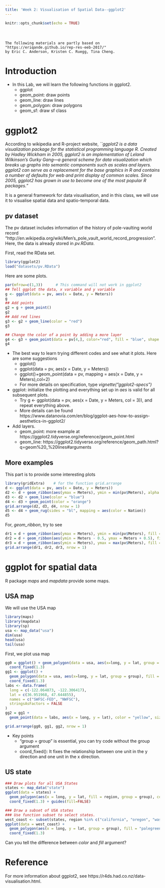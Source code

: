 ```yaml
---
title: 'Week 2: Visualisation of Spatial Data--ggplot2'
---
```


<div style="margin-bottom:50px;">
```r
knitr::opts_chunk$set(echo = TRUE)
```

</div>


```
The following materials are partly based on "https://eriqande.github.io/rep-res-eeb-2017/" 
by Eric C. Anderson, Kristen C. Ruegg, Tina Cheng.
```

# Introduction
* In this Lab, we will learn the following functions in ggplot2. 
  + ggplot
  + geom_point: draw points
  + geom_line: draw lines
  + geom_polygon: draw polygons
  + geom_sf: draw sf class


# ggplot2
According to wikipedia and R-project website, 
*``ggplot2 is a data visualization package for the statistical programming language R. Created by Hadley Wickham in 2005, ggplot2 is an implementation of Leland Wilkinson's Gurky Gang—a general scheme for data visualization which breaks up graphs into semantic components such as scales and layers. ggplot2 can serve as a replacement for the base graphics in R and contains a number of defaults for web and print display of common scales. Since 2005, ggplot2 has grown in use to become one of the most popular R packages."*

It is a general framework for data visualisation, and in this class, we will use it to visualise spatial data and spatio-temporal data. 




## pv dataset

The pv dataset includes information of  the history of pole-vaulting world record "http://en.wikipedia.org/wiki/Men's_pole_vault_world_record_progression". Here, the data is already stored in *pv.RData*. 

First, read the RData set. 
```r

library(ggplot2)
load("datasets/pv.RData")
```

Here are some plots. 
```r
par(mfrow=c(1,3))      # This command will not work in ggplot2
## Tell ggplot the data, x variable and y variable
g <- ggplot(data = pv, aes(x = Date, y = Meters))
g    
## Add points
g2 = g + geom_point()
g2
## Add red lines
g3 <- g2 + geom_line(color = "red")
g3

## Change the color of a point by adding a more layer
g4 <- g3 + geom_point(data = pv[4,], color="red", fill = "blue", shape = 21, size = 4, stroke =2) 
g4  
```




* The best way to learn trying different codes and see what it plots. Here are some suggestions
  + ggplot()
  + ggplot(data = pv, aes(x = Date, y = Meters))
  + ggplot()+geom_point(data = pv, mapping = aes(x = Date, y = Meters),col=2)
  + For more details on specification, type *vignette("ggplot2-specs")*

* ggplot:  initialize the plotting and everything set up in *aes* is valid for all subsequent plots. 
  + Try g <- ggplot(data = pv, aes(x = Date, y = Meters, col = 3)), and repeat everything above. 
  + More details can be found https://www.datanovia.com/en/blog/ggplot-aes-how-to-assign-aesthetics-in-ggplot2/ 
  
* Add layers. 
  + geom_point: more example at https://ggplot2.tidyverse.org/reference/geom_point.html
  + geom_line: https://ggplot2.tidyverse.org/reference/geom_path.html?q=geom%20_%20lines#arguments

## More examples

This part is to provide some interesting plots
```r
library(gridExtra)    # for the function grid.arrange
d <- ggplot(data = pv, aes(x = Date, y = Meters))
d2 <- d + geom_ribbon(aes(ymax = Meters), ymin = min(pv$Meters), alpha = 0.4, fill = "turquoise")
d3 <- d2 + geom_line(color = "blue")
d4 <- d3 + geom_point(color = "orange")
grid.arrange(d2, d3, d4, nrow = 1)
d5 <- d4 + geom_rug(sides = "bl", mapping = aes(color = Nation))
d5
```

For, *geom_ribbon*, try to see
```r
dr1 = d + geom_ribbon(aes(ymax = Meters), ymin = min(pv$Meters), fill = "grey70") + geom_line(aes(y = Meters))
dr2 = d + geom_ribbon(aes(ymin = Meters - 0.5, ymax = Meters + 0.5), fill = "grey70") + geom_line(aes(y = Meters))+ geom_point()
dr3 = d + geom_ribbon(aes(ymin = Meters), ymax = max(pv$Meters), fill = "grey70") + geom_line(aes(y = Meters))
grid.arrange(dr1, dr2, dr3, nrow = 1)
```



# ggplot for spatial data

R package *maps* and *mapdata* provide some maps. 

## USA map
We will use the USA map
```r
library(maps)
library(mapdata)
library(sp)
usa <- map_data("usa")
dim(usa)
head(usa)
tail(usa)
```

First, we plot usa map
```r
gg0 = ggplot() + geom_polygon(data = usa, aes(x=long, y = lat, group = group)) + 
  coord_fixed(1.3)
gg1 <- ggplot() + 
  geom_polygon(data = usa, aes(x=long, y = lat, group = group), fill = "violet", color = "blue") + 
  coord_fixed(1.3)
labs <- data.frame(
  long = c(-122.064873, -122.306417),
  lat = c(36.951968, 47.644855),
  names = c("SWFSC-FED", "NWFSC"),
  stringsAsFactors = FALSE
)  
gg2 = gg1 + 
  geom_point(data = labs, aes(x = long, y = lat), color = "yellow", size = 2)

grid.arrange(gg0, gg1, gg2, nrow = 1)
```

* Key points
  + "group = group" is essential, you can try code without the group argument
  + coord_fixed(): It fixes the relationship between one unit in the y direction and one unit in the x direction. 



## US state
```r
### Draw plots for all USA States
states <- map_data("state")
ggplot(data = states) + 
  geom_polygon(aes(x = long, y = lat, fill = region, group = group), color = "white") + 
  coord_fixed(1.3) + guides(fill=FALSE) 

### Draw a subset of USA states
### Use function subset to select states. 
west_coast <- subset(states, region %in% c("california", "oregon", "washington"))
ggplot(data = west_coast) + 
  geom_polygon(aes(x = long, y = lat, group = group), fill = "palegreen", color = "black") + 
  coord_fixed(1.3)
```

Can you tell the difference between *color* and *fill* argument? 

# Reference
For more information about ggplot2, see https://r4ds.had.co.nz/data-visualisation.html.

